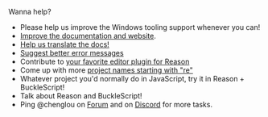 Wanna help?

- Please help us improve the Windows tooling support whenever you can!
- [Improve the documentation and website](https://github.com/reasonml/reasonml.github.io/issues).
- [Help us translate the docs!](https://github.com/reasonml/reasonml.github.io/issues/3)
- [Suggest better error messages](https://github.com/reasonml-community/error-message-improvement/issues)
- Contribute to [your favorite editor plugin for Reason](editor-plugins.md#officially-supported-editors)
- Come up with more [project names starting with "re"](https://github.com/reasonml/ideas-for-project-names-starting-with-re)
- Whatever project you'd normally do in JavaScript, try it in Reason + BuckleScript!
- Talk about Reason and BuckleScript!
- Ping @chenglou on [Forum](https://reasonml.chat) and on [Discord](https://discord.gg/reasonml) for more tasks.

